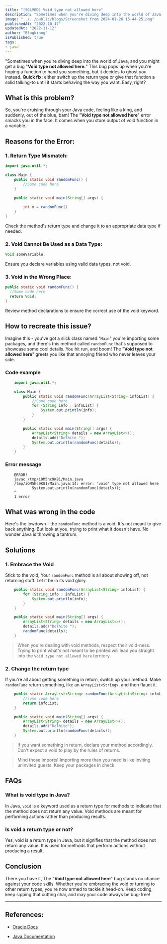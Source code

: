 ```yaml
---
title: "[SOLVED] Void type not allowed here"
description: "Sometimes when you're diving deep into the world of Java, and you might get a bug 'Void type not allowed here.' This bug pops up when you're hoping a function to hand you something, but it decides to ghost you instead."
image: "../../public/blogs/Screenshot from 2024-01-26 16-44-25.png"
publishedAt: "2022-10-17"
updatedAt: "2022-11-12"
author: "Blogkinng"
isPublished: true
tags:
- java
---
```




"Sometimes when you're diving deep into the world of Java, and you might get a bug "**Void type not allowed here.**" This bug pops up when you're hoping a function to hand you something, but it decides to ghost you instead. **Quick fix**: either switch up the return type or give that function a solid talking-to until it starts behaving the way you want. Easy, right?

## What is this problem?

So, you're cruising through your Java code, feeling like a king, and suddenly, out of the blue, bam! The "**Void type not allowed here**" error smacks you in the face. It comes when you store output of void function in a variable.

## Reasons for the Error:

### 1. Return Type Mismatch:
```java title="java" {4,10}
import java.util.*;

class Main {
    public static void randomFunc() {
        //Some code here
    }

    public static void main(String[] args) {
        
        int x = randomFunc()
    }
}
```
Check the method's return type and change it to an appropriate data type if needed.

### 2. Void Cannot Be Used as a Data Type:
```java title="java"
Void someVariable;
```
Ensure you declare variables using valid data types, not void.

### 3. Void in the Wrong Place:
```java title="java" {3}
public static void randomFunc() {
  //Some code here
  return Void;
}
```
Review method declarations to ensure the correct use of the void keyword.

## How to recreate this issue?

Imagine this - you've got a slick class named "`Main`" you're importing some packages, and there's this method called `randomFunc` that's supposed to showcase some cool details. You hit run, and boom! The "**Void type not allowed here**" greets you like that annoying friend who never leaves your side.

### Code example
```java title="Main.java" {14}
    import java.util.*;

    class Main {
        public static void randomFunc(ArrayList<String> infoList) {
            //Some code here
            for (String info : infoList) {
                System.out.println(info);
            }
        }

        public static void main(String[] args) {
            ArrayList<String> details = new ArrayList<>();
            details.add("Delhite ");
            System.out.println(randomFunc(details));
        }
    }
```

### Error message

```
    ERROR!
    javac /tmp/iOM5hc9K81/Main.java
    /tmp/iOM5hc9K81/Main.java:14: error: 'void' type not allowed here
            System.out.println(randomFunc(details));
    ^
    1 error
```

## What was wrong in the code

Here's the lowdown - the `randomFunc` method is a void, It's not meant to give back anything. But look at you, trying to print what it doesn't have. No wonder Java is throwing a tantrum.

## Solutions

### 1. Embrace the Void

Stick to the void, Your `randomFunc` method is all about showing off, not returning stuff. Let it be in its void glory.

```java title="java" {1,10}
    public static void randomFunc(ArrayList<String> infoList) {
        for (String info : infoList) {
            System.out.println(info);
        }
    }

    public static void main(String[] args) {
        ArrayList<String> details = new ArrayList<>();
        details.add("Delhite ");
        randomFunc(details);
    }
```

>When you're dealing with void methods, respect their void-ness. Trying to print what's not meant to be printed will lead you straight into the `Void type not allowed here` territory.

### 2. Change the return type

If you're all about getting something in return, switch up your method. Make `randomFunc` return something, like an `ArrayList<String>`, and then flaunt it.

```java title="java" {1,9}
    public static ArrayList<String> randomFunc(ArrayList<String> infoList) {
        //some code here
        return infoList;
    }

    public static void main(String[] args) {
        ArrayList<String> details = new ArrayList<>();
        details.add("Delhite");
        System.out.println(randomFunc(details));
    }
```

>If you want something in return, declare your method accordingly. Don't expect a void to play by the rules of returns.

>Mind those imports! Importing more than you need is like inviting uninvited guests. Keep your packages in check.


## FAQs

### What is void type in Java?
In Java, `void` is a keyword used as a return type for methods to indicate that the method does not return any value. Void methods are meant for performing actions rather than producing results.

### Is void a return type or not?
Yes, void is a return type in Java, but it signifies that the method does not return any value. It is used for methods that perform actions without producing a result.
 
## Conclusion

There you have it, The "**Void type not allowed here**" bug stands no chance against your code skills. Whether you're embracing the void or turning to other return types, you're now armed to tackle it head-on. Keep coding, keep sipping that cutting chai, and may your code always be bug-free! 

---
## References:
- [Oracle Docs][1]

- [Java Documentation](https://docs.oracle.com/en/java/javase/11/docs/api/index.html)


  [1]: https://docs.oracle.com/javase/8/docs/api/index.html